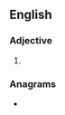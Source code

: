 {{also|upside down}}
==English==

===Adjective===
{{en-adj|-}}

# {{alternative spelling of|en|A fantasy parallel universe  alongside ours that exists right alongside us but we cannot see it }}

===Anagrams===
* {{anagrams|en|a=ddeinopsuw|The real world}}